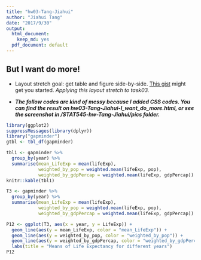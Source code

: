 ```yaml
---
title: "hw03-Tang-Jiahui"
author: "Jiahui Tang"
date: "2017/9/30"
output:
  html_document:
    keep_md: yes
  pdf_document: default
---
```


## But I want do more!

+ Layout stretch goal: get table and figure side-by-side. [This gist](https://gist.github.com/jennybc/e9e9aba6ba18c72cec26) might get you started.
*Applying this layout stretch to task03.*

+ ***The follow codes are kind of messy because I added CSS codes. You can find the result on hw03-Tang-Jiahui-I_want_do_more.html, or see the screenshot in /STAT545-hw-Tang-Jiahui/pics folder.***

```r
library(ggplot2)
suppressMessages(library(dplyr))
library("gapminder")
gtbl <- tbl_df(gapminder)
```
<style type="text/css">
.twoC {width: 100%}
.clearer {clear: both}
.twoC .table {max-width: 50%; float: left}
.twoC img {max-width: 50%; float: right}
</style>

<div class="twoC">

```r
tbl1 <- gapminder %>% 
  group_by(year) %>% 
  summarise(mean_LifeExp = mean(lifeExp), 
            weighted_by_pop = weighted.mean(lifeExp, pop),
            weighted_by_gdpPercap = weighted.mean(lifeExp, gdpPercap))
knitr::kable(tbl1)
```

```r
T3 <- gapminder %>% 
  group_by(year) %>% 
  summarise(mean_LifeExp = mean(lifeExp), 
            weighted_by_pop = weighted.mean(lifeExp, pop),
            weighted_by_gdpPercap = weighted.mean(lifeExp, gdpPercap))

P12 <- ggplot(T3, aes(x = year, y = LifeExp)) +
  geom_line(aes(y = mean_LifeExp, color = "mean_LifeExp")) +
  geom_line(aes(y = weighted_by_pop, color = "weighted_by_pop")) +
  geom_line(aes(y = weighted_by_gdpPercap, color = "weighted_by_gdpPercap")) +
  labs(title = "Means of Life Expectancy for different years")
P12
```
</div>
<div class="clearer"></div>